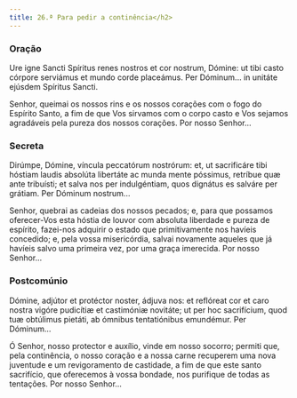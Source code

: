 ```yaml
---
title: 26.ª Para pedir a continência</h2>
---
```


### Oração

<div class="side-by-side not-content">

Ure igne Sancti Spíritus renes nostros et cor nostrum, Dómine: ut tibi casto córpore serviámus et mundo corde placeámus. Per Dóminum... in unitáte ejúsdem Spíritus Sancti.

Senhor, queimai os nossos rins e os nossos corações com o fogo do Espírito Santo, a fim de que Vos sirvamos com o corpo casto e Vos sejamos agradáveis pela pureza dos nossos corações. Por nosso Senhor...

</div>

### Secreta

<div class="side-by-side not-content">

Dirúmpe, Dómine, víncula peccatórum nostrórum: et, ut sacrificáre tibi hóstiam laudis absolúta libertáte ac munda mente póssimus, retríbue quæ ante tribuísti; et salva nos per indulgéntiam, quos dignátus es salváre per grátiam. Per Dóminum nostrum...

Senhor, quebrai as cadeias dos nossos pecados; e, para que possamos oferecer-Vos esta hóstia de louvor com absoluta liberdade e pureza de espírito, fazei-nos adquirir o estado que primitivamente nos havíeis concedido; e, pela vossa misericórdia, salvai novamente aqueles que já havíeis salvo uma primeira vez, por uma graça imerecida. Por nosso Senhor...

</div>

### Postcomúnio

<div class="side-by-side not-content">

Dómine, adjútor et protéctor noster, ádjuva nos: et reflóreat cor et caro nostra vigóre pudicítiæ et castimóniæ novitáte; ut per hoc sacrifícium, quod tuæ obtúlimus pietáti, ab ómnibus tentatiónibus emundémur. Per Dóminum...

Ó Senhor, nosso protector e auxílio, vinde em nosso socorro; permiti que, pela continência, o nosso coração e a nossa carne recuperem uma nova juventude e um revigoramento de castidade, a fim de que este santo sacrifício, que oferecemos à vossa bondade, nos purifique de todas as tentações. Por nosso Senhor...

</div>

